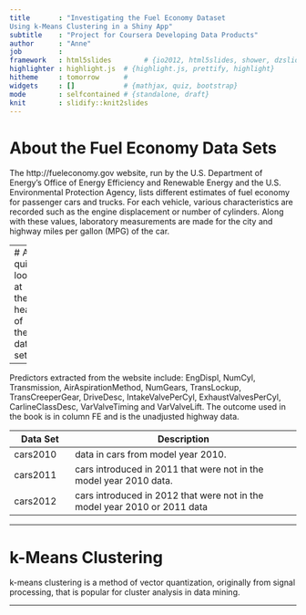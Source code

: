```yaml
---
title       : "Investigating the Fuel Economy Dataset 
Using k-Means Clustering in a Shiny App"
subtitle    : "Project for Coursera Developing Data Products"
author      : "Anne"
job         : 
framework   : html5slides        # {io2012, html5slides, shower, dzslides, ...}
highlighter : highlight.js  # {highlight.js, prettify, highlight}
hitheme     : tomorrow      # 
widgets     : []            # {mathjax, quiz, bootstrap}
mode        : selfcontained # {standalone, draft}
knit        : slidify::knit2slides
---
```


# About the Fuel Economy Data Sets

The http://fueleconomy.gov website, run by the U.S. Department of Energy's Office of Energy Efficiency and Renewable Energy and the U.S. Environmental Protection Agency, lists different estimates of fuel economy for passenger cars and trucks. For each vehicle, various characteristics are recorded such as the engine displacement or number of cylinders. Along with these values, laboratory measurements are made for the city and highway miles per gallon (MPG) of the car.

---
# A quick look at the head of the data set
```r
data(FuelEconomy)
head(cars2012)
```

---

Predictors extracted from the website include: EngDispl, NumCyl, Transmission, AirAspirationMethod, NumGears, TransLockup, TransCreeperGear, DriveDesc, IntakeValvePerCyl, ExhaustValvesPerCyl, CarlineClassDesc, VarValveTiming and VarValveLift. The outcome used in the book is in column FE and is the unadjusted highway data.

Data Set | Description
---------|--------------------------------
cars2010 | data in cars from model year 2010.
cars2011 | cars introduced in 2011 that were not in the model year 2010 data.
cars2012 |cars introduced in 2012 that were not in the model year 2010 or 2011 data

---

# k-Means Clustering

k-means clustering is a method of vector quantization, originally from signal processing, that is popular for cluster analysis in data mining. 

---
